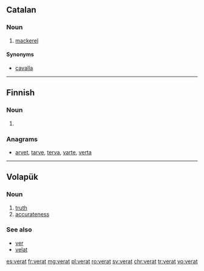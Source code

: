 ==Catalan==

===Noun===
{{ca-noun|m}}

# [[mackerel]]

====Synonyms====
* [[cavalla]]

----

==Finnish==

===Noun===
{{head|fi|noun form}}

# {{plural of|lang=fi|verka|nocat=1}}

===Anagrams===
* [[arvet#Finnish|arvet]], [[tarve#Finnish|tarve]], [[terva#Finnish|terva]], [[varte#Finnish|varte]], [[verta#Finnish|verta]]

----

==Volapük==

===Noun===
{{head|vo|noun}}

# [[truth]]
# [[accurateness]]

===See also===
* [[ver]]
* [[velat]]

[[es:verat]]
[[fr:verat]]
[[mg:verat]]
[[pl:verat]]
[[ro:verat]]
[[sv:verat]]
[[chr:verat]]
[[tr:verat]]
[[vo:verat]]